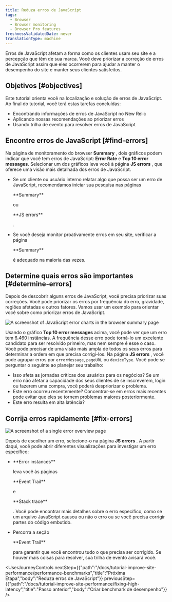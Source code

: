 ```yaml
---
title: Reduza erros de JavaScript
tags:
  - Browser
  - Browser monitoring
  - Browser Pro features
freshnessValidatedDate: never
translationType: machine
---
```


Erros de JavaScript afetam a forma como os clientes usam seu site e a percepção que têm de sua marca. Você deve priorizar a correção de erros de JavaScript assim que eles ocorrerem para ajudar a manter o desempenho do site e manter seus clientes satisfeitos.

## Objetivos [#objectives]

Este tutorial orienta você na localização e solução de erros de JavaScript. Ao final do tutorial, você terá estas tarefas concluídas:

* Encontrando informações de erros de JavaScript no New Relic
* Aplicando nossas recomendações ao priorizar erros
* Usando trilha de evento para resolver erros de JavaScript

## Encontre erros de JavaScript [#find-errors]

Na página de monitoramento do browser <DNT>**Summary**</DNT> , dois gráficos podem indicar que você tem erros de JavaScript: <DNT>**Error Rate**</DNT> e <DNT>**Top 10 error messages**</DNT>. Selecionar um dos gráficos leva você à página <DNT>**JS errors**</DNT> , que oferece uma visão mais detalhada dos erros de JavaScript.

* Se um cliente ou usuário interno relatar algo que possa ser um erro de JavaScript, recomendamos iniciar sua pesquisa nas páginas

  <DNT>
    **Summary**
  </DNT>

  ou

  <DNT>
    **JS errors**
  </DNT>

  .

* Se você deseja monitor proativamente erros em seu site, verificar a página

  <DNT>
    **Summary**
  </DNT>

  é adequado na maioria das vezes.

## Determine quais erros são importantes [#determine-errors]

Depois de descobrir alguns erros de JavaScript, você precisa priorizar suas correções. Você pode priorizar os erros por frequência do erro, gravidade, regiões afetadas e outros fatores. Vamos usar um exemplo para orientar você sobre como priorizar erros de JavaScript.

<img
  title="JS error charts"
  alt="A screenshot of JavaScript error charts in the browser summary page"
  src="/images/browser_screenshot-crop_error-overview-1.webp"
/>

Usando o gráfico <DNT>**Top 10 error messages**</DNT> acima, você pode ver que um erro tem 6.460 instâncias. A frequência desse erro pode torná-lo um excelente candidato para ser resolvido primeiro, mas nem sempre é esse o caso. Você pode precisar de uma visão mais ampla de todos os seus erros para determinar a ordem em que precisa corrigi-los. Na página <DNT>**JS errors**</DNT> , você pode agrupar erros por `errorMessage`, `pageURL` ou `deviceType`. Você pode se perguntar o seguinte ao planejar seu trabalho:

* Isso afeta as jornadas críticas dos usuários para os negócios? Se um erro não afetar a capacidade dos seus clientes de se inscreverem, login ou fazerem uma compra, você poderá despriorizar o problema.
* Este erro ocorreu recentemente? Concentrar-se em erros mais recentes pode evitar que eles se tornem problemas maiores posteriormente.
* Este erro resulta em alta latência?

## Corrija erros rapidamente [#fix-errors]

<img
  title="JS error overview"
  alt="A screenshot of a single error overview page"
  src="/images/browser_screenshot-crop_error-eventlog-stacktrace-overview-1.webp"
/>

Depois de escolher um erro, selecione-o na página <DNT>**JS errors**</DNT> . A partir daqui, você pode abrir diferentes visualizações para investigar um erro específico:

* <DNT>
    **Error instances**
  </DNT>

  leva você às páginas

  <DNT>
    **Event Trail**
  </DNT>

  e

  <DNT>
    **Stack trace**
  </DNT>

  . Você pode encontrar mais detalhes sobre o erro específico, como se um arquivo JavaScript causou ou não o erro ou se você precisa corrigir partes do código embutido.

* Percorra a seção

  <DNT>
    **Event Trail**
  </DNT>

  para garantir que você encontrou tudo o que precisa ser corrigido. Se houver mais coisas para resolver, sua trilha de evento avisará você.

<UserJourneyControls
  nextStep={{"path":"/docs/tutorial-improve-site-performance/performance-benchmarks","title":"Próxima Etapa","body":"Reduza erros de JavaScript"}}
  previousStep={{"path":"/docs/tutorial-improve-site-performance/fixing-high-latency","title":"Passo anterior","body":"Criar benchmark de desempenho"}}
/>
